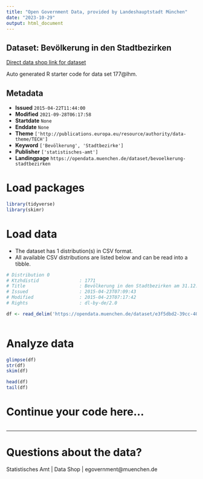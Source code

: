 ```yaml
---
title: "Open Government Data, provided by Landeshauptstadt München"
date: "2023-10-29"
output: html_document
---
```


## Dataset: Bevölkerung in den Stadtbezirken

[Direct data shop link for dataset](https://opendata.muenchen.de/dataset/bevoelkerung-stadtbezirken)

Auto generated R starter code for data set 177@lhm.

## Metadata

- **Issued** `2015-04-22T11:44:00`
- **Modified** `2021-09-28T06:17:58`
- **Startdate** `None`
- **Enddate** `None`
- **Theme** `['http://publications.europa.eu/resource/authority/data-theme/TECH']`
- **Keyword** `['Bevölkerung', 'Stadtbezirke']`
- **Publisher** `['statistisches-amt']`
- **Landingpage** `https://opendata.muenchen.de/dataset/bevoelkerung-stadtbezirken`


# Load packages

```r

library(tidyverse)
library(skimr)

```

# Load data

-   The dataset has 1 distribution(s) in CSV format.
-   All available CSV distributions are listed below and can be read into a tibble.

```r

# Distribution 0
# Ktzhdistid               : 1771
# Title                    : Bevölkerung in den Stadtbezirken am 31.12.2013
# Issued                   : 2015-04-23T07:09:43
# Modified                 : 2015-04-23T07:17:42
# Rights                   : dl-by-de/2.0

df <- read_delim('https://opendata.muenchen.de/dataset/e3f5dbd2-39cc-40cd-bc91-4bb49a0b1802/resource/a641ce6a-4e01-4f4b-9976-1ae6a47e3762/download/jt140102.csv')



```

# Analyze data

```r

glimpse(df)
str(df)
skim(df)

head(df)
tail(df)

```

# Continue your code here...

```r

```

------------------------------------------------------------------------

# Questions about the data?

Statistisches Amt | Data Shop | egovernment@muenchen.de
